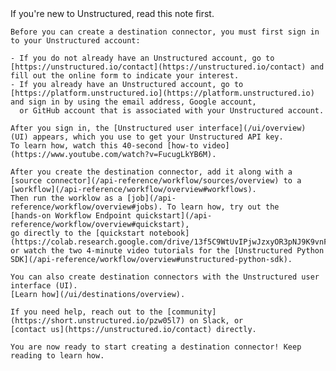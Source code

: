 <Note>
    If you're new to Unstructured, read this note first.
    
    Before you can create a destination connector, you must first sign in to your Unstructured account:
    
    - If you do not already have an Unstructured account, go to [https://unstructured.io/contact](https://unstructured.io/contact) and fill out the online form to indicate your interest.
    - If you already have an Unstructured account, go to [https://platform.unstructured.io](https://platform.unstructured.io) and sign in by using the email address, Google account, 
      or GitHub account that is associated with your Unstructured account. 
    
    After you sign in, the [Unstructured user interface](/ui/overview) (UI) appears, which you use to get your Unstructured API key. 
    To learn how, watch this 40-second [how-to video](https://www.youtube.com/watch?v=FucugLkYB6M).

    After you create the destination connector, add it along with a 
    [source connector](/api-reference/workflow/sources/overview) to a [workflow](/api-reference/workflow/overview#workflows). 
    Then run the worklow as a [job](/api-reference/workflow/overview#jobs). To learn how, try out the 
    [hands-on Workflow Endpoint quickstart](/api-reference/workflow/overview#quickstart), 
    go directly to the [quickstart notebook](https://colab.research.google.com/drive/13f5C9WtUvIPjwJzxyOR3pNJ9K9vnF4ww), 
    or watch the two 4-minute video tutorials for the [Unstructured Python SDK](/api-reference/workflow/overview#unstructured-python-sdk).
    
    You can also create destination connectors with the Unstructured user interface (UI). 
    [Learn how](/ui/destinations/overview).

    If you need help, reach out to the [community](https://short.unstructured.io/pzw05l7) on Slack, or 
    [contact us](https://unstructured.io/contact) directly.

    You are now ready to start creating a destination connector! Keep reading to learn how.
</Note>